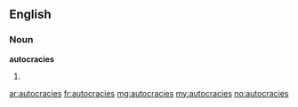 ==English==

===Noun===
'''autocracies'''

# {{plural of|[[autocracy]]}}

[[ar:autocracies]]
[[fr:autocracies]]
[[mg:autocracies]]
[[my:autocracies]]
[[no:autocracies]]
